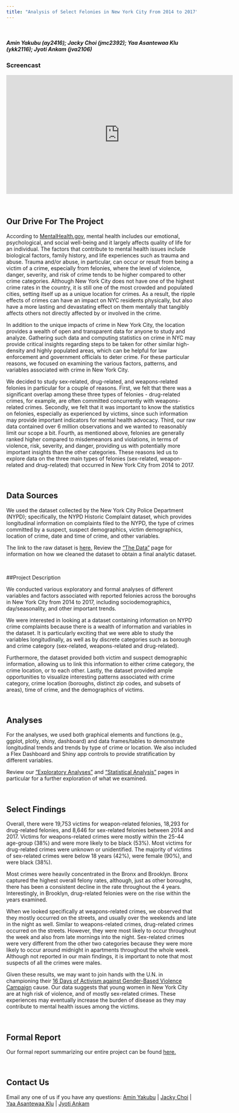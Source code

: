 ```yaml
---
title: "Analysis of Select Felonies in New York City From 2014 to 2017"
---
```

<style>
.list-group-item.active, .list-group-item.active:focus, .list-group-item.active:hover {
    background-color: #337ab7;
}

.navbar-default .navbar-collapse, .navbar-default .navbar-form {
background-color: #337ab7;
}

.navbar-default {
background-color: #337ab7;
}

.navbar-default .navbar-nav>li>a {
color: white;
font-weight: bold;
}

.navbar-default .navbar-brand {
color: white;
font-weight: bold;
}

</style>

<br>

##### Amin Yakubu (ay2416); Jacky Choi (jmc2392); Yaa Asantewaa Klu (ykk2116); Jyoti Ankam (jva2106) 


<head>
<link rel="stylesheet" href="styles.css" type="text/css">
<link rel="stylesheet" href="academicons/css/academicons.min.css"/>
<link rel="apple-touch-icon" href="/images/nyc2.jpg" >

### Screencast


<iframe width="600" height="315" src="https://www.youtube.com/embed/VCaCc4Wtje8" frameborder="0" gesture="media" allow="encrypted-media" allowfullscreen></iframe>

<br>

## Our Drive For The Project

According to [MentalHealth.gov](https://www.mentalhealth.gov/basics), mental health includes our emotional, psychological, and social well-being and it largely affects quality of life for an individual. The factors that contribute to mental health issues include biological factors, family history, and life experiences such as trauma and abuse. Trauma and/or abuse, in particular, can occur or result from being a victim of a crime, especially from felonies, where the level of violence, danger, severity, and risk of crime tends to be higher compared to other crime categories. Although New York City does not have one of the highest crime rates in the country, it is still one of the most crowded and populated cities, setting itself up as a unique location for crimes. As a result, the ripple effects of crimes can have an impact on NYC residents physically, but also have a more lasting and devastating effect on them mentally that tangibly affects others not directly affected by or involved in the crime.

In addition to the unique impacts of crime in New York City, the location provides a wealth of open and transparent data for anyone to study and analyze. Gathering such data and computing statistics on crime in NYC may provide critical insights regarding steps to be taken for other similar high-density and highly populated areas, which can be helpful for law enforcement and government officials to deter crime. For these particular reasons, we focused on examining the various factors, patterns, and variables associated with crime in New York City.

We decided to study sex-related, drug-related, and weapons-related felonies in particular for a couple of reasons. First, we felt that there was a significant overlap among these three types of felonies - drug-related crimes, for example, are often committed concurrently with weapons-related crimes. Secondly, we felt that it was important to know the statistics on felonies, especially as experienced by victims, since such information may provide important indicators for mental health advocacy. Third, our raw data contained over 6 million observations and we wanted to reasonably limit our scope a bit. Fourth, as mentioned above, felonies are generally ranked higher compared to misdemeanors and violations, in terms of violence, risk, severity, and danger, providing us with potentially more important insights than the other categories. These reasons led us to explore data on the three main types of felonies (sex-related, weapon-related and drug-related) that occurred in New York City from 2014 to 2017.

<br>

## Data Sources

We used the dataset collected by the New York City Police Department (NYPD); specifically, the NYPD Historic Complaint dataset, which provides longitudinal information on complaints filed to the NYPD, the type of crimes committed by a suspect, suspect demographics, victim demographics, location of crime, date and time of crime, and other variables.

The link to the raw dataset is [here.](https://data.cityofnewyork.us/Public-Safety/NYPD-Complaint-Data-Historic/qgea-i56i) Review the ["The Data"](acquiringdata.html) page for information on how we cleaned the dataset to obtain a final analytic dataset.

<br>

##Project Description

We conducted various exploratory and formal analyses of different variables and factors associated with reported felonies across the boroughs in New York City from 2014 to 2017, including sociodemographics, day/seasonality, and other important trends.

We were interested in looking at a dataset containing information on NYPD crime complaints because there is a wealth of information and variables in the dataset. It is particularly exciting that we were able to study the variables longitudinally, as well as by discrete categories such as borough and crime category (sex-related, weapons-related and drug-related). 

Furthermore, the dataset provided both victim and suspect demographic information, allowing us to link this information to either crime category, the crime location, or to each other. Lastly, the dataset provided ample opportunities to visualize interesting patterns associated with crime category, crime location (boroughs, distinct zip codes, and subsets of areas), time of crime, and the demographics of victims.

<br>

## Analyses

For the analyses, we used both graphical elements and functions (e.g., ggplot, plotly, shiny, dashboard) and data frames/tables to demonstrate longitudinal trends and trends by type of crime or location. We also included a Flex Dashboard and Shiny app controls to provide stratification by different variables. 

Review our ["Exploratory Analyses"](exploratory.html) and ["Statistical Analysis"](statistical_analysis.html) pages in particular for a further exploration of what we examined.

<br>

## Select Findings

Overall, there were 19,753 victims for weapon-related felonies, 18,293 for drug-related felonies, and 8,646 for sex-related felonies between 2014 and 2017. Victims for weapons-related crimes were mostly within the 25-44 age-group (38%) and were more likely to be black (53%). Most victims for drug-related crimes were unknown or unidentified. The majority of victims of sex-related crimes were below 18 years (42%), were female (90%), and were black (38%).    

Most crimes were heavily concentrated in the Bronx and Brooklyn. Bronx captured the highest overall felony rates, although, just as other boroughs, there has been a consistent decline in the rate throughout the 4 years. Interestingly, in Brooklyn, drug-related felonies were on the rise within the years examined. 

When we looked specifically at weapons-related crimes, we observed that they mostly occurred on the streets, and usually over the weekends and late in the night as well. Similar to weapons-related crimes, drug-related crimes occurred on the streets. However, they were most likely to occur throughout the week and also from late mornings into the night. Sex-related crimes were very different from the other two categories because they were more likely to occur around midnight in apartments throughout the whole week. Although not reported in our main findings, it is important to note that most suspects of all the crimes were males.

Given these results, we may want to join hands with the U.N. in championing their [16 Days of Activism against Gender-Based Violence Campaign](http://www.unwomen.org/en/what-we-do/ending-violence-against-women/take-action/16-days-of-activism) cause. Our data suggests that young women in New York City are at high risk of violence, and of mostly sex-related crimes. These experiences may eventually increase the burden of disease as they may contribute to mental health issues among the victims.

<br>

## Formal Report

Our formal report summarizing our entire project can be found [here.](final_report.html)

<br>

## Contact Us

Email any one of us if you have any questions: [Amin Yakubu](mailto:<ay2416@cumc.columbia.edu>) | [Jacky Choi](mailto:<jmc2392@cumc.columbia.edu>) | [Yaa Asantewaa Klu](mailto:<ykk2116@cumc.columbia.edu>) | [Jyoti Ankam](mailto:<jva2106@cumc.columbia.edu>) 

